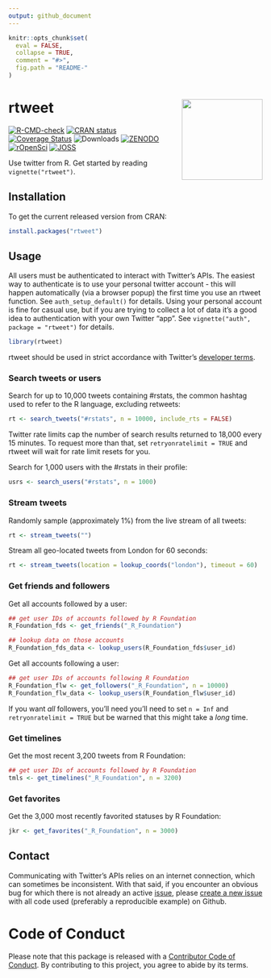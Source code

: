 ```yaml
---
output: github_document
---
```


<!-- README.md is generated from README.Rmd. Please edit that file -->

```r
knitr::opts_chunk$set(
  eval = FALSE,
  collapse = TRUE,
  comment = "#>",
  fig.path = "README-"
)
```

# rtweet <img src="man/figures/logo.png" width="160px" align="right" />

<!-- badges: start -->
[![R-CMD-check](https://github.com/ropensci/rtweet/workflows/R-CMD-check/badge.svg)](https://github.com/ropensci/rtweet/actions)
[![CRAN status](https://www.r-pkg.org/badges/version/rtweet)](https://cran.r-project.org/package=rtweet)
[![Coverage Status](https://codecov.io/gh/ropensci/rtweet/branch/master/graph/badge.svg)](https://codecov.io/gh/ropensci/rtweet?branch=master)
![Downloads](https://cranlogs.r-pkg.org/badges/rtweet)
[![ZENODO](https://zenodo.org/badge/64161359.svg)](https://zenodo.org/badge/latestdoi/64161359)
[![rOpenSci](https://badges.ropensci.org/302_status.svg)](https://github.com/ropensci/software-review/issues/302)
[![JOSS](https://joss.theoj.org/papers/10.21105/joss.01829/status.svg)](https://doi.org/10.21105/joss.01829)
<!-- badges: end -->

Use twitter from R. Get started by reading `vignette("rtweet")`.

## Installation

To get the current released version from CRAN:

```r
install.packages("rtweet")
```

## Usage

All users must be authenticated to interact with Twitter's APIs. The easiest way to authenticate is to use your personal twitter account - this will happen automatically (via a browser popup) the first time you use an rtweet function. See `auth_setup_default()` for details. Using your personal account is fine for casual use, but if you are trying to collect a lot of data it's a good idea to authentication with your own Twitter "app". See `vignette("auth", package = "rtweet")` for details.

```r
library(rtweet)
```

rtweet should be used in strict accordance with Twitter's [developer  terms](https://developer.twitter.com/en/developer-terms/more-on-restricted-use-cases).

### Search tweets or users

Search for up to 10,000 tweets containing #rstats, the common hashtag used to refer to the R language, excluding retweets:

```r
rt <- search_tweets("#rstats", n = 10000, include_rts = FALSE)
```

Twitter rate limits cap the number of search results returned to 18,000 every 15 minutes. To request more than that, set `retryonratelimit = TRUE` and rtweet will wait for rate limit
resets for you.

Search for 1,000 users with the #rstats in their profile:

```r
usrs <- search_users("#rstats", n = 1000)
```

### Stream tweets

Randomly sample (approximately 1%) from the live stream of all tweets:

```r
rt <- stream_tweets("")
```

Stream all geo-located tweets from London for 60 seconds:

```r
rt <- stream_tweets(location = lookup_coords("london"), timeout = 60)
```

### Get friends and followers

Get all accounts followed by a user:

```r
## get user IDs of accounts followed by R Foundation
R_Foundation_fds <- get_friends("_R_Foundation")

## lookup data on those accounts
R_Foundation_fds_data <- lookup_users(R_Foundation_fds$user_id)
```

Get all accounts following a user:

```r
## get user IDs of accounts following R Foundation
R_Foundation_flw <- get_followers("_R_Foundation", n = 10000)
R_Foundation_flw_data <- lookup_users(R_Foundation_flw$user_id)
```

If you want *all* followers, you'll need you'll need to set `n = Inf` and `retryonratelimit = TRUE` but be warned that this might take a *long* time.

### Get timelines

Get the most recent 3,200 tweets from R Foundation:

```r
## get user IDs of accounts followed by R Foundation
tmls <- get_timelines("_R_Foundation", n = 3200)
```

### Get favorites

Get the 3,000 most recently favorited statuses by R Foundation:

```r
jkr <- get_favorites("_R_Foundation", n = 3000)
```

## Contact

Communicating with Twitter's APIs relies on an internet connection, which can sometimes be inconsistent. With that said, if you encounter an obvious bug for which there is not already an active [issue](https://github.com/ropensci/rtweet/issues), please [create a new issue](https://github.com/ropensci/rtweet/issues/new) with all code used (preferably a reproducible example) on Github.

# Code of Conduct

Please note that this package is released with a [Contributor
Code of Conduct](https://ropensci.org/code-of-conduct/). 
By contributing to this project, you agree to abide by its terms.
